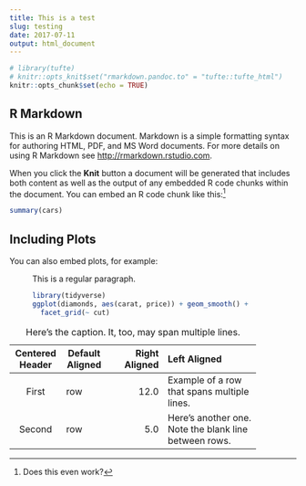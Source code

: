 ```yaml
---
title: This is a test
slug: testing
date: 2017-07-11
output: html_document
---
```


```r
# library(tufte)
# knitr::opts_knit$set("rmarkdown.pandoc.to" = "tufte::tufte_html")
knitr::opts_chunk$set(echo = TRUE)
```

## R Markdown

This is an R Markdown document. Markdown is a simple formatting syntax for authoring HTML, PDF, and MS Word documents. For more details on using R Markdown see <http://rmarkdown.rstudio.com>.

When you click the **Knit** button a document will be generated that includes both content as well as the output of any embedded R code chunks within the document. You can embed an R code chunk like this:[^1]

[^1]: Does this even work?

```r
summary(cars)
```

## Including Plots

You can also embed plots, for example:

<figure class="fullwidth">

This is a regular paragraph.

```r
library(tidyverse)
ggplot(diamonds, aes(carat, price)) + geom_smooth() +
  facet_grid(~ cut)
```
</figure>

-------------------------------------------------------------
 Centered   Default           Right Left
  Header    Aligned         Aligned Aligned
----------- ------- --------------- -------------------------
   First    row                12.0 Example of a row that
                                    spans multiple lines.

  Second    row                 5.0 Here's another one. Note
                                    the blank line between
                                    rows.
-------------------------------------------------------------

Table: Here's the caption. It, too, may span
multiple lines.
